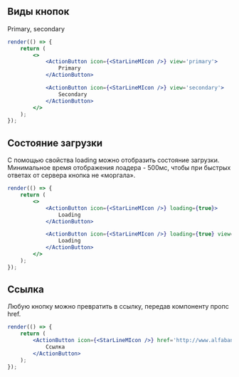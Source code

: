 ## Виды кнопок

Primary, secondary

```jsx live
render(() => {
    return (
        <>
            <ActionButton icon={<StarLineMIcon />} view='primary'>
                Primary
            </ActionButton>

            <ActionButton icon={<StarLineMIcon />} view='secondary'>
                Secondary
            </ActionButton>
        </>
    );
});
```

## Состояние загрузки

С помощью свойства loading можно отобразить состояние загрузки. Минимальное время отображения лоадера - 500мс, чтобы при быстрых ответах от сервера кнопка не «моргала».

```jsx live
render(() => {
    return (
        <>
            <ActionButton icon={<StarLineMIcon />} loading={true}>
                Loading
            </ActionButton>

            <ActionButton icon={<StarLineMIcon />} loading={true} view='secondary'>
                Loading
            </ActionButton>
        </>
    );
});
```

## Ссылка

Любую кнопку можно превратить в ссылку, передав компоненту пропс href.

```jsx live
render(() => {
    return (
        <ActionButton icon={<StarLineMIcon />} href='http://www.alfabank.ru'>
            Ссылка
        </ActionButton>
    );
});
```
